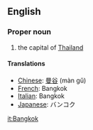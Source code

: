 ==English==

===Proper noun===

#the capital of [[Thailand]]

====Translations====
*[[Chinese]]: [[曼谷]] (màn gǔ)
*[[French]]: Bangkok
*[[Italian]]: Bangkok
*[[Japanese]]: バンコク

[[it:Bangkok]]